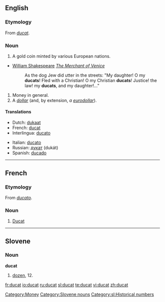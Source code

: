 ==English==

===Etymology===
From {{etyl|fro}} ''[[#French|ducat]]''.

===Noun===
{{wikipedia}}
{{en-noun|s}}

# {{historical}} A gold coin minted by various European nations.
* [[w:William Shakespeare|William Shakespeare]] ''[[w:The Merchant of Venice|The Merchant of Venice]]''
*:As the dog Jew did utter in the streets: "My daughter! O my '''ducats'''! Fled with a Christian! O my Christian '''ducats'''! Justice! the law! my '''ducats''', and my daughter!..."
# Money in general.
# A ''[[dollar]]'' (and, by extension, ''a [[euro|eurodollar]]'').

====Translations====
{{top}}
* Dutch: [[dukaat]] {{m}}
* French: [[#French|ducat]] {{m}}
* Interlingua: [[ducato]]
{{mid}}
* Italian: [[ducato]]
* Russian: [[дукат]] (dukát) {{m}}
* Spanish: [[ducado]] {{m}}
{{bottom}}

[[Category:Money]]

----

==French==

===Etymology===
From {{etyl|it}} ''[[ducato]]''.

===Noun===
{{fr-noun|m}}

# [[#English|Ducat]]

----

==Slovene==

===Noun===
'''ducat''' {{m}}

# [[dozen]], 12.

[[Category:Slovene nouns]]
[[Category:sl:Historical numbers]]

[[fr:ducat]]
[[io:ducat]]
[[ru:ducat]]
[[sl:ducat]]
[[te:ducat]]
[[vi:ducat]]
[[zh:ducat]]